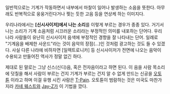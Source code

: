 일반적으로는 기계가 작동하면서 내부에서 마찰이 일어나 발생하는 소음을 뜻한다. 아무래도 반복적으로 웅웅거린다거나 찢는 듯한 고음 등을 연상케 하는 이미지다.

우리나라에서는 '''[신시사이저]에서 나는 소리'''를 이렇게 부르는 경우가 종종 있다. 거기서 나는 소리가 기계 소음처럼 시끄러운 소리라는 부정적인 의미를 내포하는 단어다. 우리나라 사람들이 유난히 신시사이저 음색에 부정적인 경향을 잘 나타내는 단어. 일례로 "기계음을 배제한 사운드"라는 것이 음악의 장점(...)인 것처럼 광고하는 것도 들 수 있겠다. 사실 다른 나라에 비하자면 [일렉트로니카] 등 신시사이저가 전면에 나오는 음악이 수용되고 만들어진 역사가 정말 없긴 하다.

제대로 된 말로는 그냥 신스(신디)음, 혹은 전자음이라고 하면 된다. 이 음을 사람 목소리에 덧칠을 해서 사람이 부르는 건지 기계가 부르는 건지 알 수 없게 만드는 신공을 [[오토튠]] 이라고 하며 이걸 유행 시킨 사람은 [[T-Pain]]. 오토튠이 범람하는 것은 미국도 마찬가지라 [[카녜 웨스트]]와 [[Jay-Z]]가 이 기법을 깠다.
